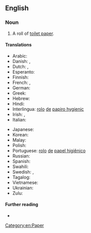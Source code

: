 ==English==

===Noun===
{{en-noun}}

# A roll of [[toilet paper]].

====Translations====
{{trans-top|roll of toilet paper}}
* Arabic: {{t-needed|ar}}
* Danish: {{t+|da|toiletrulle|c}}, {{t|da|wc-rulle|c}}
* Dutch: {{t+|nl|wc-rol|m|f}}, {{t|nl|toiletrol|m|f}}
* Esperanto: {{t-needed|eo}}
* Finnish: {{t+|fi|vessapaperirulla}}
* French: {{t|fr|rouleau de papier hygiénique|m}}, {{t|fr|rouleau de papier toilette|m}}
* German: {{t|de|Rolle Toilettenpapier|f}}
* Greek: {{t|el|[[ρολό]] [[τουαλέτας]]|n}}
* Hebrew: {{t|he|גליל נייר טואלא|m|tr=glil neyár tualét}}
* Hindi: {{t-needed|hi}}
* Interlingua: [[rolo]] [[de]] [[papiro hygienic]]
* Irish: {{t|ga|rolla leithris|m}}, {{t|ga|rolla páipéar leithris|m}}
* Italian: {{t|it|rotolo di carta igienica|m}}
{{trans-mid}}
* Japanese: {{t-needed|ja}}
* Korean: {{t-needed|ko}}
* Malay: {{t-needed|ms}}
* Polish: {{t|pl|rolka papieru toaletowego|f}}
* Portuguese: [[rolo]] [[de]] [[papel higiênico]] {{g|m}}
* Russian: {{t-needed|ru}}
* Spanish: {{t|es|rollo de papel higiénico}}
* Swahili: {{t-needed|sw}}
* Swedish: {{t+|sv|toalettrulle|c}}, {{t+|sv|toarulle}}
* Tagalog: {{t-needed|tl}}
* Vietnamese: {{t-needed|vi}}
* Ukrainian: {{t-needed|uk}}
* Zulu: {{t-needed|zu}}
{{trans-bottom}}

====Further reading====
* {{pedia|Toilet roll}}

[[Category:en:Paper]]
{{c|en|Toilet (room)}}